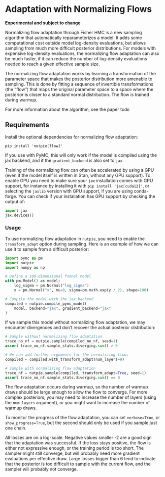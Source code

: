 # Adaptation with Normalizing Flows

**Experimental and subject to change**

Normalizing flow adaptation through Fisher HMC is a new sampling algorithm that
automatically reparameterizes a model. It adds some computational cost outside
model log-density evaluations, but allows sampling from much more difficult
posterior distributions. For models with expensive log-density evaluations, the
normalizing flow adaptation can also be much faster, if it can reduce the number
of log-density evaluations needed to reach a given effective sample size.

The normalizing flow adaptation works by learning a transformation of the parameter
space that makes the posterior distribution more amenable to sampling. This is done
by fitting a sequence of invertible transformations (the "flow") that maps the
original parameter space to a space where the posterior is closer to a standard
normal distribution. The flow is trained during warmup.

For more information about the algorithm, see the paper todo

## Requirements

Install the optional dependencies for normalizing flow adaptation:

```
pip install 'nutpie[flow]'
```

If you use with PyMC, this will only work if the model is compiled using the jax
backend, and if the `gradient_backend` is also set to `jax`.

Training of the normalizing flow can often be accelerated by using a GPU (even
if the model itself is written in Stan, without any GPU support). To enable GPU
you need to make sure your `jax` installation comes with GPU support, for
instance by installing it with `pip install 'jax[cuda12]'`, or selecting the
`jaxlib` version with GPU support, if you are using conda-forge. You can check if
your installation has GPU support by checking the output of:

```python
import jax
jax.devices()
```

### Usage

To use normalizing flow adaptation in `nutpie`, you need to enable the
`transform_adapt` option during sampling. Here is an example of how we can use
it to sample from a difficult posterior:

```python
import pymc as pm
import nutpie
import numpy as np

# Define a 100-dimensional funnel model
with pm.Model() as model:
    log_sigma = pm.Normal("log_sigma")
    x = pm.Normal("x", mu=0, sigma=pm.math.exp(y / 2), shape=100)

# Compile the model with the jax backend
compiled = nutpie.compile_pymc_model(
    model, backend="jax", gradient_backend="jax"
)
```

If we sample this model without normalizing flow adaptation, we may encounter
divergences and don't recover the actual posterior distribution:

```python
# Sample without normalizing flow adaptation
trace_no_nf = nutpie.sample(compiled_no_nf, seed=1)
assert trace_no_nf.sample_stats.diverging.sum() > 0
```

```python
# We can add further arguments for the normalizing flow:
compiled = compiled.with_transform_adapt(num_layers=9)

# Sample with normalizing flow adaptation
trace_nf = nutpie.sample(compiled, transform_adapt=True, seed=1)
assert trace_no_nf.sample_stats.diverging.sum() == 0
```

The flow adaptation occurs during warmup, so the number of warmup draws should
be large enough to allow the flow to converge. For more complex posteriors, you
may need to increase the number of layers (using the `num_layers` argument), or
you might want to increase the number of warmup draws.

To monitor the progress of the flow adaptation, you can set `verbose=True`, or
`show_progress=True`, but the second should only be used if you sample just one
chain.

All losses are on a log-scale. Negative values smaller -2 are a good sign that
the adaptation was successful. If the loss stays positive, the flow is either
not expressive enough, or the training period is too short. The sampler might
still converge, but will probably need more gradient evaluations per effective
draw. Large losses bigger than 6 tend to indicate that the posterior is too
difficult to sample with the current flow, and the sampler will probably not
converge.
